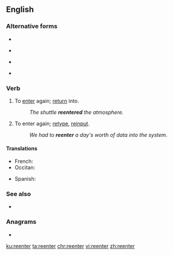 ==English==

===Alternative forms===
* {{l|en|re-enter}}
* {{l|en|re-entre}} {{qualifier|archaic}}
* {{l|en|reentre}} {{qualifier|archaic}}
* {{l|en|reënter}}

===Verb===
{{en-verb}}

# {{lb|en|transitive}} To [[enter]] again; [[return]] into.
#: ''The shuttle '''reentered''' the atmosphere.''
# {{lb|en|transitive|computing}} To enter again; [[retype]], [[reinput]].
#: ''We had to '''reenter''' a day's worth of data into the system.''

====Translations====
{{trans-top|to enter again}}
* French: {{t+|fr|rentrer}}
* Occitan: {{t|oc|rintrar}}
{{trans-mid}}
* Spanish: {{t+|es|reingresar}}
{{trans-bottom}}

{{trans-top|(computing) to enter again}}
{{trans-mid}}
{{trans-bottom}}

===See also===
* {{l|en|reentry}}

===Anagrams===
* {{l|en|terrene}}

[[ku:reenter]]
[[ta:reenter]]
[[chr:reenter]]
[[vi:reenter]]
[[zh:reenter]]